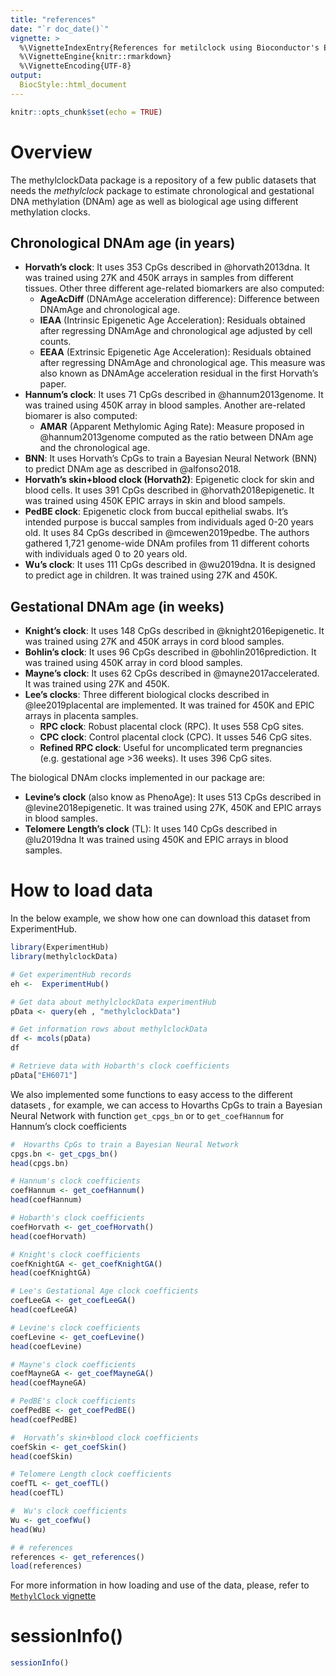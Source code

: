---
title: "references"
date: "`r doc_date()`"
vignette: >
  %\VignetteIndexEntry{References for metilclock using Bioconductor's ExperimentHub}
  %\VignetteEngine{knitr::rmarkdown}
  %\VignetteEncoding{UTF-8}
output: 
  BiocStyle::html_document
---

```{r setup, include=FALSE}
knitr::opts_chunk$set(echo = TRUE)
```

# Overview

The methylclockData package is a repository of a few public datasets that
needs the *methylclock* package to estimate chronological and gestational DNA 
methylation (DNAm) age as well as biological age using different methylation clocks.


## Chronological DNAm age (in years)

- **Horvath's clock**: It uses 353 CpGs described in @horvath2013dna. It was trained using 27K and 450K arrays in samples from different tissues. Other three different age-related biomarkers are also computed:
     - **AgeAcDiff** (DNAmAge acceleration difference): Difference between DNAmAge and chronological age.
     - **IEAA** (Intrinsic Epigenetic Age Acceleration): Residuals obtained after regressing DNAmAge and chronological age adjusted by cell counts.  
     - **EEAA** (Extrinsic Epigenetic Age Acceleration): Residuals obtained after regressing DNAmAge and chronological age. This measure was also known as DNAmAge acceleration residual in the first Horvath's paper.
- **Hannum's clock**: It uses 71 CpGs described in @hannum2013genome. It was trained using 450K array in blood samples. Another are-related biomarer is also computed:
     - **AMAR** (Apparent Methylomic Aging Rate): Measure proposed in @hannum2013genome computed as the ratio between DNAm age and the chronological age.
- **BNN**: It uses Horvath's CpGs to train a Bayesian Neural Network (BNN) to predict DNAm age as described in @alfonso2018.
- **Horvath's skin+blood clock (Horvath2)**: Epigenetic clock for skin and blood cells. It uses 391 CpGs described in @horvath2018epigenetic. It was trained using 450K EPIC arrays in skin and blood sampels.
- **PedBE clock**: Epigenetic clock from buccal epithelial swabs. It's intended purpose is buccal samples from individuals aged 0-20 years old. It uses 84 CpGs described in @mcewen2019pedbe. The authors gathered 1,721 genome-wide DNAm profiles from 11 different cohorts with individuals aged 0 to 20 years old. 
- **Wu's clock**: It uses 111 CpGs described in @wu2019dna. It is designed to predict age in children. It was trained using 27K and 450K.

## Gestational DNAm age (in weeks)

- **Knight's clock**: It uses 148 CpGs described in @knight2016epigenetic. It was trained using 27K and 450K arrays in cord blood samples.
- **Bohlin's clock**: It uses 96 CpGs described in @bohlin2016prediction. It was trained using 450K array in cord blood samples.
- **Mayne's clock**: It uses 62 CpGs described in @mayne2017accelerated. It was trained using 27K and 450K.
- **Lee's clocks**: Three different biological clocks described in @lee2019placental are implemented. It was trained for 450K and EPIC arrays in placenta samples.
     - **RPC clock**: Robust placental clock (RPC). It uses 558 CpG sites.
     - **CPC clock**: Control placental clock (CPC). It usses 546 CpG sites.
     - **Refined RPC clock**: Useful for uncomplicated term pregnancies (e.g. gestational age >36 weeks). It uses 396 CpG sites.


The biological DNAm clocks implemented in our package are:

- **Levine's clock** (also know as PhenoAge): It uses 513 CpGs described in @levine2018epigenetic. It was trained using 27K, 450K and EPIC arrays in blood samples.
- **Telomere Length's clock** (TL): It uses 140 CpGs described in @lu2019dna It was trained using 450K and EPIC arrays in blood samples.


# How to load data

In the below example, we show how one can download this dataset from 
ExperimentHub.

```{r get_experimenthub, warning = FALSE, message=FALSE}
library(ExperimentHub)
library(methylclockData)

# Get experimentHub records
eh <-  ExperimentHub()

# Get data about methylclockData experimentHub
pData <- query(eh , "methylclockData")

# Get information rows about methylclockData
df <- mcols(pData)
df

# Retrieve data with Hobarth's clock coefficients
pData["EH6071"]


```

We also implemented some functions to easy access to the different datasets , for example, we can access to Hovarths CpGs to train a Bayesian Neural Network with function `get_cpgs_bn` or to `get_coefHannum` for Hannum's clock coefficients

```{r get_Clocks, warning = FALSE, message=FALSE}

#  Hovarths CpGs to train a Bayesian Neural Network
cpgs.bn <- get_cpgs_bn()
head(cpgs.bn)

# Hannum's clock coefficients
coefHannum <- get_coefHannum()
head(coefHannum)

# Hobarth's clock coefficients
coefHorvath <- get_coefHorvath()
head(coefHorvath)

# Knight's clock coefficients
coefKnightGA <- get_coefKnightGA()
head(coefKnightGA)

# Lee's Gestational Age clock coefficients
coefLeeGA <- get_coefLeeGA()
head(coefLeeGA)

# Levine's clock coefficients
coefLevine <- get_coefLevine()
head(coefLevine)

# Mayne's clock coefficients
coefMayneGA <- get_coefMayneGA()
head(coefMayneGA)

# PedBE's clock coefficients
coefPedBE <- get_coefPedBE()
head(coefPedBE)

#  Horvath’s skin+blood clock coefficients
coefSkin <- get_coefSkin()
head(coefSkin)

# Telomere Length clock coefficients
coefTL <- get_coefTL()
head(coefTL)

#  Wu's clock coefficients
Wu <- get_coefWu()
head(Wu)

# # references
references <- get_references()
load(references)

```


For more information in how loading and use of the data, please, refer to [`MethylClock` vignette](https://github.com/isglobal-brge/methylclock) 


# sessionInfo()

```{r sessionInfo}
sessionInfo()
```

